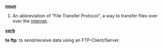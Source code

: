 '''[[noun]]'''

# An abbreviation of "File Transfer Protocol", a way to transfer files over over the [[internet]].

'''[[verb]]'''

'''to ftp''': to send/receive data using an FTP-Client/Server.